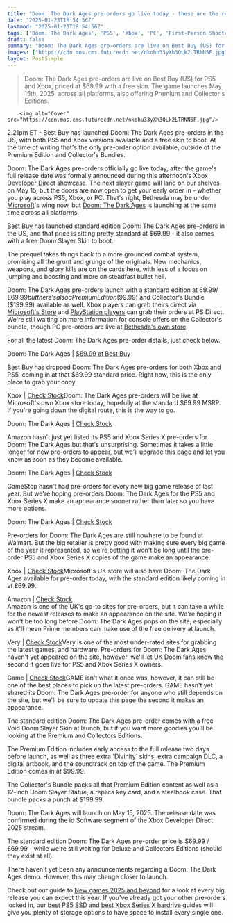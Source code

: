 ```yaml
---
title: "Doom: The Dark Ages pre-orders go live today - these are the retailers to watch"
date: "2025-01-23T18:54:56Z"
lastmod: "2025-01-23T18:54:56Z"
tags: ['Doom: The Dark Ages', 'PS5', 'Xbox', 'PC', 'First-Person Shooter', 'Pre-order']
draft: false
summary: "Doom: The Dark Ages pre-orders are live on Best Buy (US) for PS5 and Xbox, priced at $69.99 with a free skin.  The game launches May 15th, 2025, across all platforms, also offering Premium and Collector's Editions."
images: ["https://cdn.mos.cms.futurecdn.net/nkohu33yXh3QLk2LTRNN5F.jpg"]
layout: PostSimple
---
```

> Doom: The Dark Ages pre-orders are live on Best Buy (US) for PS5 and Xbox, priced at $69.99 with a free skin.  The game launches May 15th, 2025, across all platforms, also offering Premium and Collector's Editions.


        <img alt="Cover" src="https://cdn.mos.cms.futurecdn.net/nkohu33yXh3QLk2LTRNN5F.jpg"/>
        
2.21pm ET - Best Buy has launched Doom: The Dark Ages pre-orders in the US, with both PS5 and Xbox versions available and a free skin to boot. At the time of writing that's the only pre-order option available, outside of the Premium Edition and Collector's Bundles. 

Doom: The Dark Ages pre-orders officially go live today, after the game's full release date was formally announced during this afternoon's Xbox Developer Direct showcase. The next slayer game will land on our shelves on May 15, but the doors are now open to get your early order in - whether you play across PS5, Xbox, or PC. That's right, Bethesda may be under [Microsoft](https://www.gamesradar.com/tag/microsoft/)'s wing now, but [Doom: The Dark Ages](https://www.gamesradar.com/games/fps/doom-the-dark-ages-guide/) is launching at the same time across all platforms.

[Best Buy](https://shop-links.co/link?publisher_slug=future&exclusive=1&u1=grd-us-6828651099241687675&url=https%3A%2F%2Fwww.bestbuy.com%2Fsite%2Fdoom-the-dark-ages-xbox-series-x%2F6614822.p&article_name=Doom%3A%20The%20Dark%20Ages%20pre-orders%20go%20live%20today%20-%20these%20are%20the%20retailers%20to%20watch&article_url=https%3A%2F%2Fwww.gamesradar.com%2Fgames%2Faction%2Fdoom-the-dark-ages-pre-order) has launched standard edition Doom: The Dark Ages pre-orders in the US, and that price is sitting pretty standard at $69.99 - it also comes with a free Doom Slayer Skin to boot.

The prequel takes things back to a more grounded combat system, promising all the grunt and grunge of the originals. New mechanics, weapons, and glory kills are on the cards here, with less of a focus on jumping and boosting and more on steadfast bullet hell.

Doom: The Dark Ages pre-orders launch with a standard edition at $69.99 / £69.99 but there's also a Premium Edition ($99.99) and Collector's Bundle ($199.99) available as well. Xbox players can grab theirs direct via [Microsoft's Store](https://www.xbox.com/en-US/games/store/doom-the-dark-ages-premium-edition/9nk3s5dt79lt) and [PlayStation players](https://store.playstation.com/en-us/product/UP1003-PPSA20560_00-DOOMTDAPREMIUMED/) can grab their orders at PS Direct. We're still waiting on more information for console offers on the Collector's bundle, though PC pre-orders are live at [Bethesda's own store](https://gear.bethesda.net/products/doom-the-dark-ages-collectors-bundle).

For all the latest Doom: The Dark Ages pre-order details, just check below.

Doom: The Dark Ages | [$69.99 at Best Buy](https://shop-links.co/link?publisher_slug=future&exclusive=1&u1=grd-us-1030941588392266155&url=https%3A%2F%2Fwww.bestbuy.com%2Fsite%2Fdoom-the-dark-ages-xbox-series-x%2F6614822.p&article_name=Doom%3A%20The%20Dark%20Ages%20pre-orders%20go%20live%20today%20-%20these%20are%20the%20retailers%20to%20watch&article_url=https%3A%2F%2Fwww.gamesradar.com%2Fgames%2Faction%2Fdoom-the-dark-ages-pre-order%2F%2Fgames%2Faction%2Fdoom-the-dark-ages-pre-order)

Best Buy has dropped Doom: The Dark Ages pre-orders for both Xbox and PS5, coming in at that $69.99 standard price. Right now, this is the only place to grab your copy. 

Xbox | [Check Stock](https://www.xbox.com/en-us/games/store/doom-the-dark-ages/9ph9x0760b0t)Doom: The Dark Ages pre-orders will be live at Microsoft's own Xbox store today, hopefully at the standard $69.99 MSRP. If you're going down the digital route, this is the way to go. 

Doom: The Dark Ages | [Check Stock](https://target.georiot.com/Proxy.ashx?tsid=8426&GR_URL=https%3A%2F%2Famazon.com%2Fs%3Fk%3Ddoom%2Bthe%2Bdark%2Bages%26tag%3Dhawk-future-20%26ascsubtag%3Dgrd-us-1030941588392266155-20)

Amazon hasn't just yet listed its PS5 and Xbox Series X pre-orders for Doom: The Dark Ages but that's unsurprising. Sometimes it takes a little longer for new pre-orders to appear, but we'll upgrade this page and let you know as soon as they become available.

Doom: The Dark Ages | [Check Stock](https://click.linksynergy.com/deeplink?id=kXQk6%2AivFEQ&mid=24348&u1=grd-us-1030941588392266155&murl=https%3A%2F%2Fwww.gamestop.com%2Fsearch%2F%3Fq%3Ddoom%2Bthe%2Bdark%2Bages%26lang%3Ddefault%26start%3D0%26sz%3D20)

GameStop hasn't had pre-orders for every new big game release of last year. But we're hoping pre-orders Doom: The Dark Ages for the PS5 and Xbox Series X make an appearance sooner rather than later so you have more options.

Doom: The Dark Ages | [Check Stock](https://goto.walmart.com/c/1943169/565706/9383?subId1=grd-us-1030941588392266155&sharedId=hawk&u=https%3A%2F%2Fwww.walmart.com%2Fsearch%3Fq%3D%2Bdoom%2Bthe%2Bdark%2Bages)

Pre-orders for Doom: The Dark Ages are still nowhere to be found at Walmart. But the big retailer is pretty good with making sure every big game of the year it represented, so we're betting it won't be long until the pre-order PS5 and Xbox Series X copies of the game make an appearance.

Xbox | [Check Stock](https://www.xbox.com/en-gb/games/store/doom-the-dark-ages/9ph9x0760b0t)Microsoft's UK store will also have Doom: The Dark Ages available for pre-order today, with the standard edition likely coming in at £69.99.

Amazon | [Check Stock<br/>](https://target.georiot.com/Proxy.ashx?tsid=8426&GR_URL=https%3A%2F%2Famazon.co.uk%2Fs%3Fk%3Ddoom%2Bthe%2Bdark%2Bages%26crid%3DBK9ZQR8WW4NX%26sprefix%3Ddoom%2Bthe%2Bdark%2Bages%252Caps%252C204%26ref%3Dnb_sb_noss_1%26tag%3Dhawk-future-21%26ascsubtag%3Dgrd-us-1030941588392266155-21)Amazon is one of the UK's go-to sites for pre-orders, but it can take a while for the newest releases to make an appearance on the site. We're hoping it won't be too long before Doom: The Dark Ages pops on the site, especially as it'll mean Prime members can make use of the free delivery at launch.

Very | [Check Stock](https://www.awin1.com/awclick.php?awinmid=3090&awinaffid=103504&clickref=grd-us-1030941588392266155&p=https%3A%2F%2Fwww.very.co.uk%2Fe%2Fq%2Fdoom-the-dark-ages.end%3Fskyscape%3Dtrue)Very is one of the most under-rated sites for grabbing the latest games, and hardware. Pre-orders for Doom: The Dark Ages haven't yet appeared on the site, however, we'll let UK Doom fans know the second it goes live for PS5 and Xbox Series X owners.

Game | [Check Stock](https://www.prf.hn/click/camref:1011lLuAC/pubref:grd-us-1030941588392266155/destination:https%3A%2F%2Fwww.game.co.uk%2Fsearchnoresults%3Fdescriptionfilter%3Ddoom%2Bthe%2Bdark%2Bages%26issearch%3D1)GAME isn't what it once was, however, it can still be one of the best places to pick up the latest pre-orders. GAME hasn't yet shared its Doom: The Dark Ages pre-order for anyone who still depends on the site, but we'll be sure to update this page the second it makes an appearance.

The standard edition Doom: The Dark Ages pre-order comes with a free Void Doom Slayer Skin at launch, but if you want more goodies you'll be looking at the Premium and Collectors Editions.

The Premium Edition includes early access to the full release two days before launch, as well as three extra 'Divinity' skins, extra campaign DLC, a digital artbook, and the soundtrack on top of the game. The Premium Edition comes in at $99.99.

The Collector's Bundle packs all that Premium Edition content as well as a 12-inch Doom Slayer Statue, a replica key card, and a steelbook case. That bundle packs a punch at $199.99.



Doom: The Dark Ages will launch on May 15, 2025. The release date was confirmed during the id Software segment of the Xbox Developer Direct 2025 stream.

The standard edition Doom: The Dark Ages pre-order price is $69.99 / £69.99 - while we're still waiting for Deluxe and Collectors Editions (should they exist at all). 

There haven't yet been any announcements regarding a Doom: The Dark Ages demo. However, this may change closer to launch.

Check out our guide to [New games 2025 and beyond](https://www.gamesradar.com/video-game-release-dates/) for a look at every big release you can expect this year. If you've already got your other pre-orders locked in, our [best PS5 SSD](https://www.gamesradar.com/best-ps5-ssd/) and [best Xbox Series X hardrive](https://www.gamesradar.com/best-xbox-series-x-external-hard-drives-storage-memory-cards/) guides will give you plenty of storage options to have space to install every single one.
        